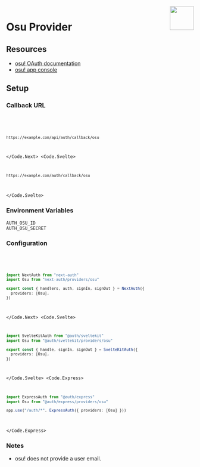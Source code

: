 
<img align="right" src="/img/providers/osu.svg" height="64" width="64" />

# Osu Provider

## Resources

- [osu! OAuth documentation](https://osu.ppy.sh/docs/index.html#authentication)
- [osu! app console](https://osu.ppy.sh/home/account/edit#new-oauth-application)

## Setup

### Callback URL

<Code>
  <Code.Next>

```bash
https://example.com/api/auth/callback/osu
```

  </Code.Next>
  <Code.Svelte>

```bash
https://example.com/auth/callback/osu
```

  </Code.Svelte>
</Code>

### Environment Variables

```
AUTH_OSU_ID
AUTH_OSU_SECRET
```

### Configuration

<Code>
  <Code.Next>

```ts filename="/auth.ts"
import NextAuth from "next-auth"
import Osu from "next-auth/providers/osu"

export const { handlers, auth, signIn, signOut } = NextAuth({
  providers: [Osu],
})
```

  </Code.Next>
  <Code.Svelte>

```ts filename="/src/auth.ts"
import SvelteKitAuth from "@auth/sveltekit"
import Osu from "@auth/sveltekit/providers/osu"

export const { handle, signIn, signOut } = SvelteKitAuth({
  providers: [Osu],
})
```

  </Code.Svelte>
  <Code.Express>

```ts filename="/src/app.ts"
import ExpressAuth from "@auth/express"
import Osu from "@auth/express/providers/osu"

app.use("/auth/*", ExpressAuth({ providers: [Osu] }))
```

  </Code.Express>
</Code>

### Notes

- osu! does not provide a user email.
